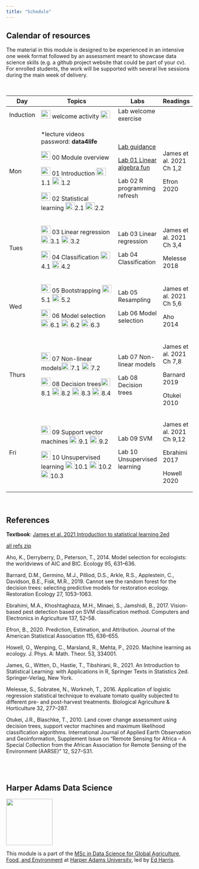 ```yaml
---
title: "Schedule"
---
```


## Calendar of resources

The material in this module is designed to be experienced in an intensive one week format followed by an assessment meant to showcase data science skills (e.g. a github project website that could be part of your cv). For enrolled students, the work will be supported with several live sessions during the main week of delivery.

<br>

+-----------+------------------------------------------------------------------------------------------------------------------------------------------------------------------------------------------------------------------------------------------------------------------------------------------------------------------------------+-------------------------------------------------+---------------------------+
| Day       | Topics                                                                                                                                                                                                                                                                                                                       | Labs                                            | Readings                  |
+===========+==============================================================================================================================================================================================================================================================================================================================+=================================================+===========================+
| Induction | [![](img/pptx.png){width="25" height="23"}](lectures/00-course-intro.pptx) welcome activity [![](img/vid.png){width="25" height="21"}](https://liveharperac-my.sharepoint.com/:v:/g/personal/00762450_harper-adams_ac_uk/ESxgYxKIDdhBte_oFUPGpucBTi3oGHKbHELXBV7_RAbI_w)                                                     | Lab welcome exercise                            |                           |
+-----------+------------------------------------------------------------------------------------------------------------------------------------------------------------------------------------------------------------------------------------------------------------------------------------------------------------------------------+-------------------------------------------------+---------------------------+
| Mon       | \*lecture videos password: **data4life**                                                                                                                                                                                                                                                                                     | [Lab guidance](lab00-guidance.html)             | James et al. 2021 Ch 1,2  |
|           |                                                                                                                                                                                                                                                                                                                              |                                                 |                           |
|           | [![](img/pptx.png){width="25" height="23"}](lectures/00-module-intro.pptx) 00 Module overview                                                                                                                                                                                                                                | [Lab 01 Linear algebra fun](lab01-lin-alg.html) | Efron 2020                |
|           |                                                                                                                                                                                                                                                                                                                              |                                                 |                           |
|           | [![](img/pptx.png){width="25" height="23"}](lectures/01-introduction.pptx) 01 Introduction [![](img/vid.png){width="25" height="21"}](http://operorgenetic.com/wp/wp-content/uploads/2020/09/1.1.mp4)1.1 [![](img/vid.png){width="25" height="21"}](http://operorgenetic.com/wp/wp-content/uploads/2020/09/C7081-1.2.mp4)1.2 | Lab 02 R programming refresh                    |                           |
|           |                                                                                                                                                                                                                                                                                                                              |                                                 |                           |
|           | [![](img/pptx.png){width="25" height="23"}](lectures/02-statistical-learning.pptx) 02 Statistical learning ![](img/vid.png){width="25" height="21"}2.1 ![](img/vid.png){width="25" height="21"}2.2                                                                                                                           |                                                 |                           |
+-----------+------------------------------------------------------------------------------------------------------------------------------------------------------------------------------------------------------------------------------------------------------------------------------------------------------------------------------+-------------------------------------------------+---------------------------+
| Tues      | [![](img/pptx.png){width="25" height="23"}](lectures/03-linear-regression.pptx) 03 Linear regression ![](img/vid.png){width="25" height="21"}3.1 ![](img/vid.png){width="25" height="21"}3.2                                                                                                                                 | Lab 03 Linear regression                        | James et al. 2021 Ch 3,4  |
|           |                                                                                                                                                                                                                                                                                                                              |                                                 |                           |
|           | [![](img/pptx.png){width="25" height="23"}](lectures/04-classification.pptx) 04 Classification ![](img/vid.png){width="25" height="21"}4.1 ![](img/vid.png){width="25" height="21"}4.2                                                                                                                                       | Lab 04 Classification                           | Melesse 2018              |
+-----------+------------------------------------------------------------------------------------------------------------------------------------------------------------------------------------------------------------------------------------------------------------------------------------------------------------------------------+-------------------------------------------------+---------------------------+
| Wed       | [![](img/pptx.png){width="25" height="23"}](lectures/05-crossval-bootstrap.pptx) 05 Bootstrapping ![](img/vid.png){width="25" height="21"}5.1 ![](img/vid.png){width="25" height="21"}5.2                                                                                                                                    | Lab 05 Resampling                               | James et al. 2021 Ch 5,6  |
|           |                                                                                                                                                                                                                                                                                                                              |                                                 |                           |
|           | [![](img/pptx.png){width="25" height="23"}](lectures/06-model-selection.pptx) 06 Model selection ![](img/vid.png){width="25" height="21"}6.1 ![](img/vid.png){width="25" height="21"}6.2 ![](img/vid.png){width="25" height="21"}6.3                                                                                         | Lab 06 Model selection                          | Aho 2014                  |
+-----------+------------------------------------------------------------------------------------------------------------------------------------------------------------------------------------------------------------------------------------------------------------------------------------------------------------------------------+-------------------------------------------------+---------------------------+
| Thurs     | [![](img/pptx.png){width="25" height="23"}](lectures/07-non-linear.pptx) 07 Non-linear models![](img/vid.png){width="25" height="21"}7.1 ![](img/vid.png){width="25" height="21"}7.2                                                                                                                                         | Lab 07 Non-linear models                        | James et al. 2021 Ch 7,8  |
|           |                                                                                                                                                                                                                                                                                                                              |                                                 |                           |
|           | [![](img/pptx.png){width="25" height="23"}](lectures/08-trees.pptx) 08 Decision trees![](img/vid.png){width="25" height="21"}8.1 ![](img/vid.png){width="25" height="21"}8.2 ![](img/vid.png){width="25" height="21"}8.3 ![](img/vid.png){width="25" height="21"}8.4                                                         | Lab 08 Decision trees                           | Barnard 2019              |
|           |                                                                                                                                                                                                                                                                                                                              |                                                 |                           |
|           |                                                                                                                                                                                                                                                                                                                              |                                                 | Otukei 2010               |
+-----------+------------------------------------------------------------------------------------------------------------------------------------------------------------------------------------------------------------------------------------------------------------------------------------------------------------------------------+-------------------------------------------------+---------------------------+
| Fri       | [![](img/pptx.png){width="25" height="23"}](lectures/09-svm.pptx) 09 Support vector machines ![](img/vid.png){width="25" height="21"}9.1 ![](img/vid.png){width="25" height="21"}9.2                                                                                                                                         | Lab 09 SVM                                      | James et al. 2021 Ch 9,12 |
|           |                                                                                                                                                                                                                                                                                                                              |                                                 |                           |
|           | [![](img/pptx.png){width="25" height="23"}](lectures/10-unsupervised.pptx) 10 Unsupervised learning ![](img/vid.png){width="25" height="21"}10.1 ![](img/vid.png){width="25" height="21"}10.2 ![](img/vid.png){width="25" height="21"}10.3                                                                                   | Lab 10 Unsupervised learning                    | Ebrahimi 2017             |
|           |                                                                                                                                                                                                                                                                                                                              |                                                 |                           |
|           |                                                                                                                                                                                                                                                                                                                              |                                                 | Howell 2020               |
+-----------+------------------------------------------------------------------------------------------------------------------------------------------------------------------------------------------------------------------------------------------------------------------------------------------------------------------------------+-------------------------------------------------+---------------------------+

<br>

## References

**Textbook**: [James et al. 2021 Introduction to statistical learning 2ed](https://www.statlearning.com/)

[all refs zip](pdfs/c7081-2022-readings.zip)

Aho, K., Derryberry, D., Peterson, T., 2014. Model selection for ecologists: the worldviews of AIC and BIC. Ecology 95, 631--636.

Barnard, D.M., Germino, M.J., Pilliod, D.S., Arkle, R.S., Applestein, C., Davidson, B.E., Fisk, M.R., 2019. Cannot see the random forest for the decision trees: selecting predictive models for restoration ecology. Restoration Ecology 27, 1053--1063.

Ebrahimi, M.A., Khoshtaghaza, M.H., Minaei, S., Jamshidi, B., 2017. Vision-based pest detection based on SVM classification method. Computers and Electronics in Agriculture 137, 52--58.

Efron, B., 2020. Prediction, Estimation, and Attribution. Journal of the American Statistical Association 115, 636--655.

Howell, O., Wenping, C., Marsland, R., Mehta, P., 2020. Machine learning as ecology. J. Phys. A: Math. Theor. 53, 334001.

James, G., Witten, D., Hastie, T., Tibshirani, R., 2021. An Introduction to Statistical Learning: with Applications in R, Springer Texts in Statistics 2ed. Springer-Verlag, New York.

Melesse, S., Sobratee, N., Workneh, T., 2016. Application of logistic regression statistical technique to evaluate tomato quality subjected to different pre- and post-harvest treatments. Biological Agriculture & Horticulture 32, 277--287.

Otukei, J.R., Blaschke, T., 2010. Land cover change assessment using decision trees, support vector machines and maximum likelihood classification algorithms. International Journal of Applied Earth Observation and Geoinformation, Supplement Issue on "Remote Sensing for Africa -- A Special Collection from the African Association for Remote Sensing of the Environment (AARSE)" 12, S27--S31.

<br><br>

## Harper Adams Data Science

![](img/HDS.png){fig-alt="Harper Data Science" width="125"}

This module is a part of the [MSc in Data Science for Global Agriculture, Food, and Environment](https://www.harper-adams.ac.uk/courses/postgraduate/201194/data-science-for-global-agriculture-food-and-environment "MSc in Data Science") at [Harper Adams University](https://www.harper-adams.ac.uk/ "Harper Adams University"), led by [Ed Harris](https://www.harper-adams.ac.uk/general/staff/profile/201620/Edwin-Harris/ "Ed's Faculty page").
